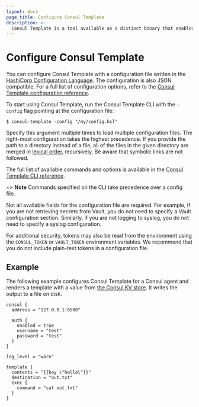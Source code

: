```yaml
---
layout: docs
page_title: Configure Consul Template
description: >-
  Consul Template is a tool available as a distinct binary that enables dynamic application configuration and secrets rotation for Consul deployments based on Go templates.
---
```


# Configure Consul Template

You can configure Consul Template with a configuration file written in the [HashiCorp Configuration Language](https://github.com/hashicorp/hcl). The configuration is also JSON compatible.
For a full list of configuration options, refer to the [Consul Template configuration reference](/consul/docs/reference/consul-template/configuration).

To start using Consul Template, run the Consul Template CLI with the `-config` flag pointing at the configuration file:

```shell-session
$ consul-template -config "/my/config.hcl"
```

Specify this argument multiple times to load multiple configuration files. The right-most configuration takes the highest precedence. If you provide the path to a directory instead of a file, all of the files in the given directory are merged in [lexical order](http://golang.org/pkg/path/filepath/#Walk), recursively. Be aware that symbolic links are not followed.

The full list of available commands and options is available in the [Consul Template CLI reference](/consul/docs/reference/consul-template/cli).

~> **Note** Commands specified on the CLI take precedence over a config file.

Not all available fields for the configuration file are required. For example, if you are not retrieving secrets from Vault, you do not need to specify a Vault configuration section. Similarly, if you are not logging to syslog, you do not need to specify a syslog configuration.

For additional security, tokens may also be read from the environment using the `CONSUL_TOKEN` or `VAULT_TOKEN` environment variables. We recommend that you do not include plain-text tokens in a configuration file.

## Example

The following example configures Consul Template for a Consul agent and renders a template with a value from [the Consul KV store](/consul/docs/automate/kv). It writes the output to a file on disk.

```hcl
consul {
  address = "127.0.0.1:8500"

  auth {
    enabled = true
    username = "test"
    password = "test"
  }
}

log_level = "warn"

template {
  contents = "{{key \"hello\"}}"
  destination = "out.txt"
  exec {
    command = "cat out.txt"
  }
}
```

